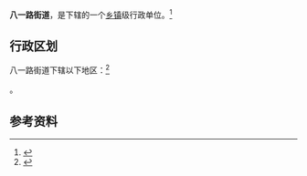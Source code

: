{{中国乡级行政区|63/01/02/006/000}}

'''八一路街道'''，是{{PRC admin/fullname|63/01/02/006/000|3}}下辖的一个[[乡镇|乡镇]]级行政单位。<ref>{{PRC admin/ref sgc|{{PRC admin/parent|63/01/02/006/000}}}}</ref>

== 行政区划 ==

八一路街道下辖以下地区：<ref>{{PRC admin/ref sgc|63/01/02/006/000}}</ref>

{{PRC admin/children|63/01/02/006/000}}。

== 参考资料 ==

{{reflist}}

{{行政区划小作品}}
{{PRC admin/navcat|63/01/02/006/000}}